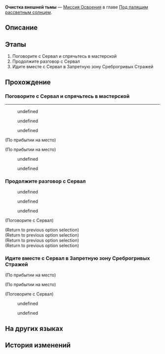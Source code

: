 {{Дополнить|Диалоги.}}
{{Миссия Инфобокс
|id              = 1011002
|Название        = 
|Изображение     = Миссия Освоения Очистка внешней тьмы.png
|Тип             = Миссия Освоения
|События         = 
|Глава           = Под палящим рассветным солнцем
|Условия         = Завершена [[Миссия Освоения]] ''[[Очистка внешней тьмы]]''
|Персонажи       = Дань Хэн; Зеле; Март 7; Первопроходец; Сервал
|СтартЛокация    = [[Ярило-VI]] — [[Форт Клипота]]
|Локации         = Форт Клипота
|Предыдущая      = 
|Следующая       = Не сотвори кумира
|Награды         = Опыт Освоения*300; Конденсированный эфир*3; Кредиты*8 000
}}
'''Очистка внешней тьмы''' — [[Миссия Освоения]] в главе [[Под палящим рассветным солнцем]].

==Описание==
{{Описание|<!--официальное описание из Перекрёстка судеб-->}}

==Этапы==
# Поговорите с Сервал и спрячьтесь в мастерской
# Продолжите разговор с Сервал
# Идите вместе с Сервал в Запретную зону Среброгривых Стражей

==Прохождение==
{{Дополнить}}

:{{tx}}
{{Диалог Конец}}

===Поговорите с Сервал и спрячьтесь в мастерской===
{{Описание миссии|локация=Административный район|Коколия достойна быть Верховной хранительницей. Чтобы отпраздновать ваше возвращение в Надмирье, она даже устроила так, чтобы вас приветствовали Среброгривые Стражи. Можно сказать, она вас окружила заботой.<br />Но Среброгривые Стражи не так добры, как Коколия. Чтобы побыстрее выполнить задание, они хотят связать вас и кинуть в Форт Клипота.<br />Вы теперь стали городскими знаменитостями... Воспользуйтесь советом Дань Хэна, отправляйтесь в мастерскую и пересидите там, пока всё не утихнет.}}
{{Диалог Начало}}
----
<!--Unknown TalkSentence: 101011401-->
:{{Диалог|Стрелка}} undefined
:<!--Unknown TalkSentence: 101011403-->
:<!--Unknown TalkSentence: 101011410-->
:<!--Unknown TalkSentence: 101011411-->
:{{Диалог|Стрелка}} undefined
:<!--Unknown TalkSentence: 101011405-->
:<!--Unknown TalkSentence: 101011410-->
:<!--Unknown TalkSentence: 101011411-->
:{{Диалог|Стрелка}} undefined
:<!--Unknown TalkSentence: 101011407-->
:<!--Unknown TalkSentence: 101011408-->
:<!--Unknown TalkSentence: 101011409-->
:<!--Unknown TalkSentence: 101011410-->
:<!--Unknown TalkSentence: 101011411-->
<!--Unknown TalkSentence: 101011403-->
<!--Unknown TalkSentence: 101011410-->
<!--Unknown TalkSentence: 101011411-->
;(По прибытии на место)

;(По прибытии на место)
<!--Unknown TalkSentence: 101011601-->
:{{Диалог|Стрелка}} undefined
:<!--Unknown TalkSentence: 101011603-->
:<!--Unknown TalkSentence: 101011608-->
:<!--Unknown TalkSentence: 101011609-->
:{{Диалог|Стрелка}} undefined
:<!--Unknown TalkSentence: 101011605-->
:<!--Unknown TalkSentence: 101011606-->
:<!--Unknown TalkSentence: 101011607-->
:<!--Unknown TalkSentence: 101011608-->
:<!--Unknown TalkSentence: 101011609-->
<!--Unknown TalkSentence: 101011603-->
<!--Unknown TalkSentence: 101011608-->
<!--Unknown TalkSentence: 101011609-->
<!--Unknown TalkSentence: 101011501-->
<!--Unknown TalkSentence: 101011502-->
<!--Unknown TalkSentence: 101011503-->
{{Диалог Конец}}

===Продолжите разговор с Сервал===
{{Описание миссии|локация=Мастерская «Незимье»|Коколия достойна быть Верховной хранительницей. Чтобы отпраздновать ваше возвращение в Надмирье, она даже устроила так, чтобы вас приветствовали Среброгривые Стражи. Можно сказать, она вас окружила заботой.<br />Но Среброгривые Стражи не так добры, как Коколия. Чтобы побыстрее выполнить задание, они хотят связать вас и кинуть в Форт Клипота.<br />Вам удалось спрятаться в мастерской, но Дань Хэн, кажется, не доверяет аристократке, у которой были сложные отношения с Верховной хранительницей.<br />Сначала нужно поговорить с Сервал и понять, что она за человек.}}
{{Диалог Начало}}
<!--Unknown TalkSentence: 101011701-->
<!--Unknown TalkSentence: 101011702-->
<!--Unknown TalkSentence: 101011703-->
<!--Unknown TalkSentence: 101011704-->
<!--Unknown TalkSentence: 101011705-->
<!--Unknown TalkSentence: 101011706-->
<!--Unknown TalkSentence: 101011707-->
<!--Unknown TalkSentence: 101011708-->
<!--Unknown TalkSentence: 101011709-->
<!--Unknown TalkSentence: 101011710-->
:{{Диалог|Стрелка}} undefined
:<!--Unknown TalkSentence: 101011711-->
::{{tx}}
:<!--Unknown TalkSentence: 101011701-->
:<!--Unknown TalkSentence: 101011702-->
:<!--Unknown TalkSentence: 101011703-->
:<!--Unknown TalkSentence: 101011704-->
:<!--Unknown TalkSentence: 101011705-->
:<!--Unknown TalkSentence: 101011706-->
:<!--Unknown TalkSentence: 101011707-->
:<!--Unknown TalkSentence: 101011708-->
:<!--Unknown TalkSentence: 101011709-->
:<!--Unknown TalkSentence: 101011710-->
:<!--Unknown TalkSentence: 101011711-->
:<!--Unknown TalkSentence: 101011712-->
:<!--Unknown TalkSentence: 101011713-->
:<!--Unknown TalkSentence: 101011714-->
:<!--Unknown TalkSentence: 101011715-->
:<!--Unknown TalkSentence: 101011716-->
:<!--Unknown TalkSentence: 101011717-->
:<!--Unknown TalkSentence: 101011718-->
:<!--Unknown TalkSentence: 101011719-->
:{{Диалог|Стрелка}} undefined
:<!--Unknown TalkSentence: 101011713-->
::{{tx}}
:<!--Unknown TalkSentence: 101011701-->
:<!--Unknown TalkSentence: 101011702-->
:<!--Unknown TalkSentence: 101011703-->
:<!--Unknown TalkSentence: 101011704-->
:<!--Unknown TalkSentence: 101011705-->
:<!--Unknown TalkSentence: 101011706-->
:<!--Unknown TalkSentence: 101011707-->
:<!--Unknown TalkSentence: 101011708-->
:<!--Unknown TalkSentence: 101011709-->
:<!--Unknown TalkSentence: 101011710-->
:<!--Unknown TalkSentence: 101011711-->
:<!--Unknown TalkSentence: 101011712-->
:<!--Unknown TalkSentence: 101011713-->
:<!--Unknown TalkSentence: 101011714-->
:<!--Unknown TalkSentence: 101011715-->
:<!--Unknown TalkSentence: 101011716-->
:<!--Unknown TalkSentence: 101011717-->
:<!--Unknown TalkSentence: 101011718-->
:<!--Unknown TalkSentence: 101011719-->
:{{Диалог|Стрелка}} undefined
:<!--Unknown TalkSentence: 101011715-->
::{{tx}}
:<!--Unknown TalkSentence: 101011701-->
:<!--Unknown TalkSentence: 101011702-->
:<!--Unknown TalkSentence: 101011703-->
:<!--Unknown TalkSentence: 101011704-->
:<!--Unknown TalkSentence: 101011705-->
:<!--Unknown TalkSentence: 101011706-->
:<!--Unknown TalkSentence: 101011707-->
:<!--Unknown TalkSentence: 101011708-->
:<!--Unknown TalkSentence: 101011709-->
:<!--Unknown TalkSentence: 101011710-->
:<!--Unknown TalkSentence: 101011711-->
:<!--Unknown TalkSentence: 101011712-->
:<!--Unknown TalkSentence: 101011713-->
:<!--Unknown TalkSentence: 101011714-->
:<!--Unknown TalkSentence: 101011715-->
:<!--Unknown TalkSentence: 101011716-->
:<!--Unknown TalkSentence: 101011717-->
:<!--Unknown TalkSentence: 101011718-->
:<!--Unknown TalkSentence: 101011719-->
<!--Unknown TalkSentence: 101011711-->
:{{tx}}
<!--Unknown TalkSentence: 101011701-->
<!--Unknown TalkSentence: 101011702-->
<!--Unknown TalkSentence: 101011703-->
<!--Unknown TalkSentence: 101011704-->
<!--Unknown TalkSentence: 101011705-->
<!--Unknown TalkSentence: 101011706-->
<!--Unknown TalkSentence: 101011707-->
<!--Unknown TalkSentence: 101011708-->
<!--Unknown TalkSentence: 101011709-->
<!--Unknown TalkSentence: 101011710-->
<!--Unknown TalkSentence: 101011711-->
<!--Unknown TalkSentence: 101011712-->
<!--Unknown TalkSentence: 101011713-->
<!--Unknown TalkSentence: 101011714-->
<!--Unknown TalkSentence: 101011715-->
<!--Unknown TalkSentence: 101011716-->
<!--Unknown TalkSentence: 101011717-->
<!--Unknown TalkSentence: 101011718-->
<!--Unknown TalkSentence: 101011719-->

;(Поговорите с Сервал)
<!--Unknown TalkSentence: 101011801-->
<!--Unknown TalkSentence: 101011802-->
<!--Unknown TalkSentence: 101011803-->
<!--Unknown TalkSentence: 101011804-->
;(Return to previous option selection)
;(Return to previous option selection)
;(Return to previous option selection)
;(Return to previous option selection)
{{Диалог Конец}}

===Идите вместе с Сервал в Запретную зону Среброгривых Стражей===
{{Описание миссии|локация=Мастерская «Незимье»|К счастью, опасения Дань Хэна излишни. Сервал тут же встаёт на вашу сторону и предоставляет много ценной информации.<br />Сейчас вам ничего не угрожает, но скоро опасность настигнет вас... В этот раз пункт назначения - место, где больше всего Среброгривых Стражей во всём Белобоге, передовая Запретной зоны Фрагментума.<br />Как говорится, волков бояться - в лес не ходить. Если вы хотите решить проблему, придётся рискнуть.}}
{{Диалог Начало}}
;(По прибытии на место)

;(По прибытии на место)
:{{tx}}
{{Описание миссии|локация=Мастерская «Незимье»|Визит Гепарда застал всех присутствующих врасплох. К счастью, Сервал оказалась сообразительной и с помощью своего красноречия выпроводила собственного младшего брата и тем самым спасла ситуацию.<br />Сейчас вам ничего не угрожает, но скоро опасность настигнет вас... В этот раз пункт назначения - место, где больше всего Среброгривых Стражей во всём Белобоге, передовая Запретной зоны Фрагментума.<br />Как говорится, волков бояться - в лес не ходить. Если вы хотите решить проблему, придётся рискнуть.}}

;(Поговорите с Сервал)
<!--Unknown TalkSentence: 101012001-->
<!--Unknown TalkSentence: 101012002-->
<!--Unknown TalkSentence: 101012003-->
<!--Unknown TalkSentence: 101012004-->
<!--Unknown TalkSentence: 101012005-->
<!--Unknown TalkSentence: 101012006-->
:{{Диалог|Стрелка}} undefined
:{{Диалог|Стрелка}} undefined
<!--Unknown TalkSentence: 101012008-->
<!--Unknown TalkSentence: 101012011-->
{{Диалог Конец}}

==На других языках==
{{На других языках
|en   = Cleanse in the Darkness Outside
|zhs  = 在屋外的黑暗中洗涤
|zht  = 在屋外的黑暗中洗滌
|ja   = 屋外の闇の中で
|ko   = 옥외의 어둠 속 세척
|es   = Purificación en la oscuridad externa
|fr   = Raser les murs
|ru   = Очистка внешней тьмы
|th   = ชะล้างท่ามกลางความมืดภายนอก
|vi   = Gột Rửa Trong Bóng Tối Bên Ngoài
|de   = Reinigung in der Dunkelheit da draußen
|id   = Pencucian di Luar Kegelapan
|pt   = Limpeza na Escuridão Lá Fora
}}

==История изменений==
{{История изменений|2.7}}
